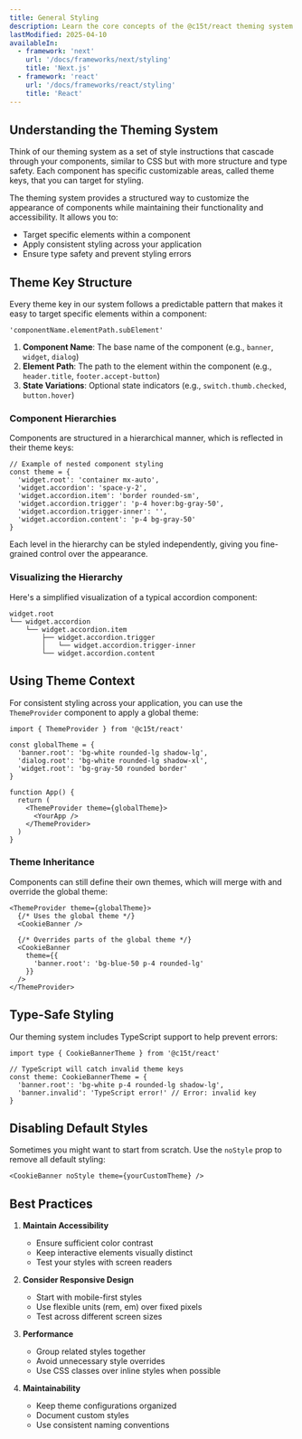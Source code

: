 ```yaml
---
title: General Styling
description: Learn the core concepts of the @c15t/react theming system and how it enables flexible component styling.
lastModified: 2025-04-10
availableIn:
  - framework: 'next'
    url: '/docs/frameworks/next/styling'
    title: 'Next.js'
  - framework: 'react'
    url: '/docs/frameworks/react/styling'
    title: 'React'
---
```


## Understanding the Theming System

Think of our theming system as a set of style instructions that cascade through your components, similar to CSS but with more structure and type safety. Each component has specific customizable areas, called theme keys, that you can target for styling.

The theming system provides a structured way to customize the appearance of components while maintaining their functionality and accessibility. It allows you to:

- Target specific elements within a component
- Apply consistent styling across your application
- Ensure type safety and prevent styling errors

## Theme Key Structure

Every theme key in our system follows a predictable pattern that makes it easy to target specific elements within a component:

```
'componentName.elementPath.subElement'
```

1. **Component Name**: The base name of the component (e.g., `banner`, `widget`, `dialog`)
2. **Element Path**: The path to the element within the component (e.g., `header.title`, `footer.accept-button`)
3. **State Variations**: Optional state indicators (e.g., `switch.thumb.checked`, `button.hover`)

### Component Hierarchies

Components are structured in a hierarchical manner, which is reflected in their theme keys:

```tsx
// Example of nested component styling
const theme = {
  'widget.root': 'container mx-auto',
  'widget.accordion': 'space-y-2',
  'widget.accordion.item': 'border rounded-sm',
  'widget.accordion.trigger': 'p-4 hover:bg-gray-50',
  'widget.accordion.trigger-inner': '',
  'widget.accordion.content': 'p-4 bg-gray-50'
}
```

Each level in the hierarchy can be styled independently, giving you fine-grained control over the appearance.

### Visualizing the Hierarchy

Here's a simplified visualization of a typical accordion component:

```
widget.root
└── widget.accordion
    └── widget.accordion.item
        ├── widget.accordion.trigger
        │   └── widget.accordion.trigger-inner
        └── widget.accordion.content
```

## Using Theme Context

For consistent styling across your application, you can use the `ThemeProvider` component to apply a global theme:

```tsx
import { ThemeProvider } from '@c15t/react'

const globalTheme = {
  'banner.root': 'bg-white rounded-lg shadow-lg',
  'dialog.root': 'bg-white rounded-lg shadow-xl',
  'widget.root': 'bg-gray-50 rounded border'
}

function App() {
  return (
    <ThemeProvider theme={globalTheme}>
      <YourApp />
    </ThemeProvider>
  )
}
```

### Theme Inheritance

Components can still define their own themes, which will merge with and override the global theme:

```tsx
<ThemeProvider theme={globalTheme}>
  {/* Uses the global theme */}
  <CookieBanner />
  
  {/* Overrides parts of the global theme */}
  <CookieBanner 
    theme={{
      'banner.root': 'bg-blue-50 p-4 rounded-lg'
    }}
  />
</ThemeProvider>
```

## Type-Safe Styling

Our theming system includes TypeScript support to help prevent errors:

```tsx
import type { CookieBannerTheme } from '@c15t/react'

// TypeScript will catch invalid theme keys
const theme: CookieBannerTheme = {
  'banner.root': 'bg-white p-4 rounded-lg shadow-lg',
  'banner.invalid': 'TypeScript error!' // Error: invalid key
}
```

## Disabling Default Styles

Sometimes you might want to start from scratch. Use the `noStyle` prop to remove all default styling:

```tsx
<CookieBanner noStyle theme={yourCustomTheme} />
```

## Best Practices

1. **Maintain Accessibility**
   - Ensure sufficient color contrast
   - Keep interactive elements visually distinct
   - Test your styles with screen readers

2. **Consider Responsive Design**
   - Start with mobile-first styles
   - Use flexible units (rem, em) over fixed pixels
   - Test across different screen sizes

3. **Performance**
   - Group related styles together
   - Avoid unnecessary style overrides
   - Use CSS classes over inline styles when possible

4. **Maintainability**
   - Keep theme configurations organized
   - Document custom styles
   - Use consistent naming conventions
